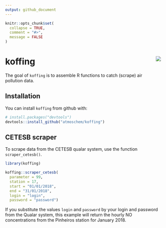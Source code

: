 ```yaml
---
output: github_document
---
```


```r
knitr::opts_chunk$set(
  collapse = TRUE,
  comment = "#>",
  message = FALSE
)
```

# koffing <img src="man/figures/logo.png" align="right" />

The goal of `koffing` is to assemble R functions to catch (scrape) air pollution data.

## Installation

You can install `koffing` from github with:

```r
# install.packages("devtools")
devtools::install_github("atmoschem/koffing")
```

## CETESB scraper

To scrape data from the CETESB qualar system, use the function `scraper_cetesb()`.

```r
library(koffing)

koffing::scraper_cetesb(
  parameter = 99, 
  station = 17, 
  start = "01/01/2018", 
  end = "31/01/2018", 
  login = "login", 
  password = "password")
```

If you substitute the values `login` and `password` by your login and password from the Qualar system, this example will return the hourly NO concentrations from the Pinheiros station for January 2018.
